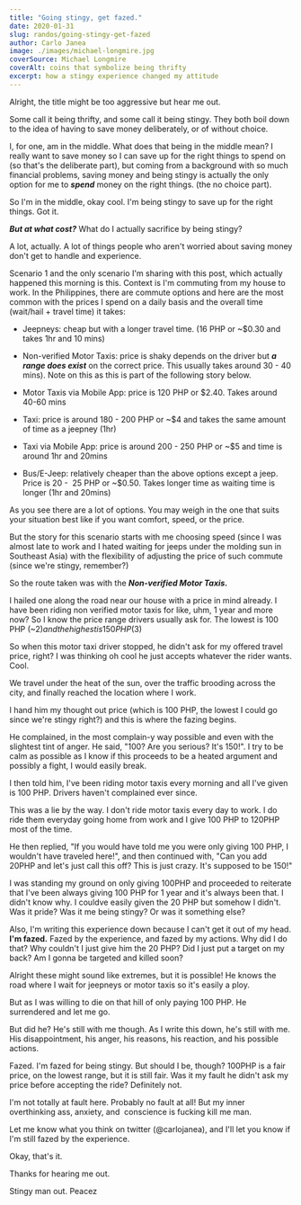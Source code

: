 ```yaml
---
title: "Going stingy, get fazed."
date: 2020-01-31
slug: randos/going-stingy-get-fazed
author: Carlo Janea
image: ./images/michael-longmire.jpg
coverSource: Michael Longmire
coverAlt: coins that symbolize being thrifty
excerpt: how a stingy experience changed my attitude
---
```


Alright, the title might be too aggressive but hear me out.

Some call it being thrifty, and some call it being stingy. They both boil down to the idea of having to save money deliberately, or of without choice.

I, for one, am in the middle. What does that being in the middle mean? I really want to save money so I can save up for the right things to spend on (so that's the deliberate part), but coming from a background with so much financial problems, saving money and being stingy is actually the only option for me to **_spend_** money on the right things. (the no choice part).

So I'm in the middle, okay cool. I'm being stingy to save up for the right things. Got it.

**_But at what cost?_** What do I actually sacrifice by being stingy?

A lot, actually. A lot of things people who aren't worried about saving money don't get to handle and experience.

Scenario 1 and the only scenario I'm sharing with this post, which actually happened this morning is this. Context is I'm commuting from my house to work. In the Philippines, there are commute options and here are the most common with the prices I spend on a daily basis and the overall time (wait/hail + travel time) it takes:

- Jeepneys: cheap but with a longer travel time. (16 PHP or ~\$0.30 and takes 1hr and 10 mins)

- Non-verified Motor Taxis: price is shaky depends on the driver but **_a range does exist_** on the correct price. This usually takes around 30 - 40 mins). Note on this as this is part of the following story below.

- Motor Taxis via Mobile App: price is 120 PHP or \$2.40. Takes around 40-60 mins

- Taxi: price is around 180 - 200 PHP or ~\$4 and takes the same amount of time as a jeepney (1hr)

- Taxi via Mobile App: price is around 200 - 250 PHP or ~\$5 and time is around 1hr and 20mins

- Bus/E-Jeep: relatively cheaper than the above options except a jeep. Price is 20 -  25 PHP or ~\$0.50. Takes longer time as waiting time is longer (1hr and 20mins)

As you see there are a lot of options. You may weigh in the one that suits your situation best like if you want comfort, speed, or the price.

But the story for this scenario starts with me choosing speed (since I was almost late to work and I hated waiting for jeeps under the molding sun in Southeast Asia) with the flexibility of adjusting the price of such commute (since we're stingy, remember?)

So the route taken was with the **_Non-verified Motor Taxis._**

I hailed one along the road near our house with a price in mind already. I have been riding non verified motor taxis for like, uhm, 1 year and more now? So I know the price range drivers usually ask for. The lowest is 100 PHP (~$2) and the highest is 150 PHP ($3)

So when this motor taxi driver stopped, he didn't ask for my offered travel price, right? I was thinking oh cool he just accepts whatever the rider wants. Cool.

We travel under the heat of the sun, over the traffic brooding across the city, and finally reached the location where I work.

I hand him my thought out price (which is 100 PHP, the lowest I could go since we're stingy right?) and this is where the fazing begins.

He complained, in the most complain-y way possible and even with the slightest tint of anger. He said, "100? Are you serious? It's 150!". I try to be calm as possible as I know if this proceeds to be a heated argument and possibly a fight, I would easily break.

I then told him, I've been riding motor taxis every morning and all I've given is 100 PHP. Drivers haven't complained ever since.

This was a lie by the way. I don't ride motor taxis every day to work. I do ride them everyday going home from work and I give 100 PHP to 120PHP most of the time.

He then replied, "If you would have told me you were only giving 100 PHP, I wouldn't have traveled here!", and then continued with, "Can you add 20PHP and let's just call this off? This is just crazy. It's supposed to be 150!"

I was standing my ground on only giving 100PHP and proceeded to reiterate that I've been always giving 100 PHP for 1 year and it's always been that. I didn't know why. I couldve easily given the 20 PHP but somehow I didn't. Was it pride? Was it me being stingy? Or was it something else?

Also, I'm writing this experience down because I can't get it out of my head. **I'm fazed.** Fazed by the experience, and fazed by my actions. Why did I do that? Why couldn't I just give him the 20 PHP? Did I just put a target on my back? Am I gonna be targeted and killed soon?

Alright these might sound like extremes, but it is possible! He knows the road where I wait for jeepneys or motor taxis so it's easily a ploy.

But as I was willing to die on that hill of only paying 100 PHP. He surrendered and let me go.

But did he? He's still with me though. As I write this down, he's still with me. His disappointment, his anger, his reasons, his reaction, and his possible actions.

Fazed. I'm fazed for being stingy. But should I be, though? 100PHP is a fair price, on the lowest range, but it is still fair. Was it my fault he didn't ask my price before accepting the ride? Definitely not.

I'm not totally at fault here. Probably no fault at all! But my inner overthinking ass, anxiety, and  conscience is fucking kill me man.

Let me know what you think on twitter (@carlojanea), and I'll let you know if I'm still fazed by the experience.

Okay, that's it.

Thanks for hearing me out.

Stingy man out. Peacez
